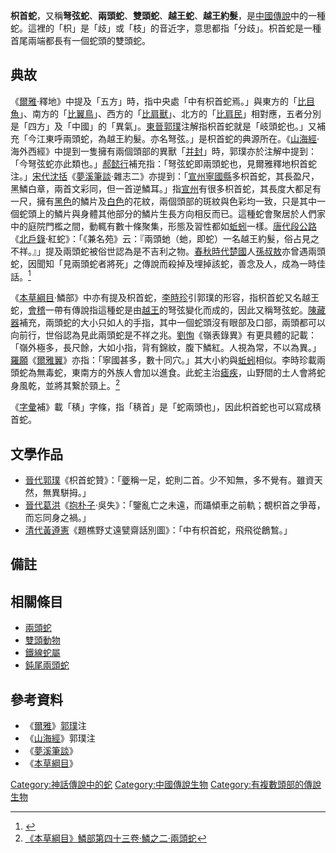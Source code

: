 '''枳首蛇'''，又稱'''弩弦蛇'''、'''兩頭蛇'''、'''雙頭蛇'''、'''越王蛇'''、'''越王約髮'''，是[[中國|中國]][[傳說|傳說]]中的一種蛇。這裡的「枳」是「歧」或「枝」的音近字，意思都指「分歧」。枳首蛇是一種首尾兩端都長有一個蛇頭的雙頭蛇。

==典故==
《[[爾雅|爾雅]]·釋地》中提及「五方」時，指中央處「中有枳首蛇焉。」與東方的「[[比目魚|比目魚]]」、南方的「[[比翼鳥|比翼鳥]]」、西方的「[[比肩獸|比肩獸]]」、北方的「[[比肩民|比肩民]]」相對應，五者分別是「四方」及「中國」的「異氣」。[[東晉|東晉]][[郭璞|郭璞]]注解指枳首蛇就是「岐頭蛇也。」又補充「今江東呼兩頭蛇，為越王約髮。亦名弩弦。」是枳首蛇的典源所在。《[[山海經|山海經]]·海外西經》中提到一隻擁有兩個頭部的異獸「[[并封|并封]]」時，郭璞亦於注解中提到：「今弩弦蛇亦此類也。」[[郝懿行|郝懿行]]補充指：「弩弦蛇即兩頭蛇也，見爾雅釋地枳首蛇注。」[[宋代|宋代]][[沈括|沈括]]《[[夢溪筆談|夢溪筆談]]·雜志二》亦提到：「[[宣州|宣州]][[寧國縣|寧國縣]]多枳首蛇，其長盈尺，黑鱗白章，兩首文彩同，但一首逆鱗耳。」指[[宣州_(古代)|宣州]]有很多枳首蛇，其長度大都足有一尺，擁有[[黑色|黑色]]的鱗片及[[白色|白色]]的花紋，兩個頭部的斑紋與色彩均一致，只是其中一個蛇頭上的鱗片與身體其他部分的鱗片生長方向相反而已。這種蛇會聚居於人們家中的庭院門檻之間，動輒有數十條聚集，形態及習性都如[[蚯蚓|蚯蚓]]一樣。[[唐代|唐代]][[段公路|段公路]]《[[北戶錄|北戶錄]]·紅蛇》：「《兼名苑》云：『兩頭虵（虵，即蛇）一名越王約髮，俗占見之不祥。』」提及兩頭蛇被俗世認為是不吉利之物。[[春秋時代|春秋時代]][[楚國|楚國]]人[[孫叔敖|孫叔敖]]亦曾遇兩頭蛇，因聞知「見兩頭蛇者將死」之傳說而殺掉及埋掉該蛇，善念及人，成為一時佳話。<ref>{{Cite web |url=http://www2.iath.virginia.edu/saxon/servlet/SaxonServlet?source=xwomen_test%2Ftexts%2Flnz_f_01.xml&style=xwomen_test%2Fxsl%2Fpagedisplay.xsl&page.num=152&clear-stylesheet-cache=yes |title=列女傳：孫叔敖之母原文 |access-date=2021-12-31 |archive-date=2016-03-04 |archive-url=https://web.archive.org/web/20160304095727/http://www2.iath.virginia.edu/saxon/servlet/SaxonServlet?source=xwomen_test%2Ftexts%2Flnz_f_01.xml&style=xwomen_test%2Fxsl%2Fpagedisplay.xsl&page.num=152&clear-stylesheet-cache=yes |dead-url=no }}</ref>

《[[本草綱目|本草綱目]]·鱗部》中亦有提及枳首蛇，[[李時珍|李時珍]]引郭璞的形容，指枳首蛇又名越王蛇，[[會稽|會稽]]一帶有傳說指這種蛇是由[[越國|越王]]的弩弦變化而成的，因此又稱弩弦蛇。[[陳藏器|陳藏器]]補充，兩頭蛇的大小只如人的手指，其中一個蛇頭沒有眼部及口部，兩頭都可以向前行，世俗認為見此兩頭蛇是不祥之兆。[[劉恂|劉恂]]《嶺表錄異》有更具體的記載：「嶺外極多，長尺餘，大如小指，背有錦紋，腹下鱗紅。人視為常，不以為異。」[[羅願|羅願]]《[[爾雅翼|爾雅翼]]》亦指：「寧國甚多，數十同穴。」其大小約與[[蚯蚓|蚯蚓]]相似。李時珍載兩頭蛇為無毒蛇，東南方的外族人會加以進食。此蛇主治[[瘧疾|瘧疾]]，山野間的土人會將蛇身風乾，並將其繋於頸上。<ref>[http://www.bigbug.com.cn/book/1001/1588.htm 《本草綱目》鱗部第四十三卷‧鱗之二‧兩頭蛇]{{dead link|date=2018年3月 |bot=InternetArchiveBot |fix-attempted=yes }}</ref>

《[[字彙|字彙]]補》載「䅩」字條，指「䅩首」是「蛇兩頭也」，因此枳首蛇也可以寫成䅩首蛇。

==文學作品==
*[[晉代|晉代]][[郭璞|郭璞]]《枳首蛇贊》：「[[夔|夔]]稱一足，蛇則二首。少不知無，多不覺有。雖資天然，無異駢拇。」
*[[晉代|晉代]][[葛洪|葛洪]]《[[抱朴子|抱朴子]]·吳失》：「鑒亂亡之未遠，而躡傾車之前軌；覩枳首之爭苺，而忘同身之禍。」
*[[清代|清代]][[黃遵憲|黃遵憲]]《題樵野丈遠甓齋話別圖》：「中有枳首蛇，飛飛從鶬鶖。」

==備註==
{{reflist}}

==相關條目==
*[[兩頭蛇|兩頭蛇]]
*[[雙頭動物|雙頭動物]]
*[[鐵線蛇屬|鐵線蛇屬]]
*[[鈍尾兩頭蛇|鈍尾兩頭蛇]]

==參考資料==
*《[[爾雅|爾雅]]》[[郭璞|郭璞]]注
*《[[山海經|山海經]]》郭璞注
*《[[夢溪筆談|夢溪筆談]]》
*《[[本草綱目|本草綱目]]》

[[Category:神話傳說中的蛇|Category:神話傳說中的蛇]]
[[Category:中國傳說生物|Category:中國傳說生物]]
[[Category:有複數頭部的傳說生物|Category:有複數頭部的傳說生物]]